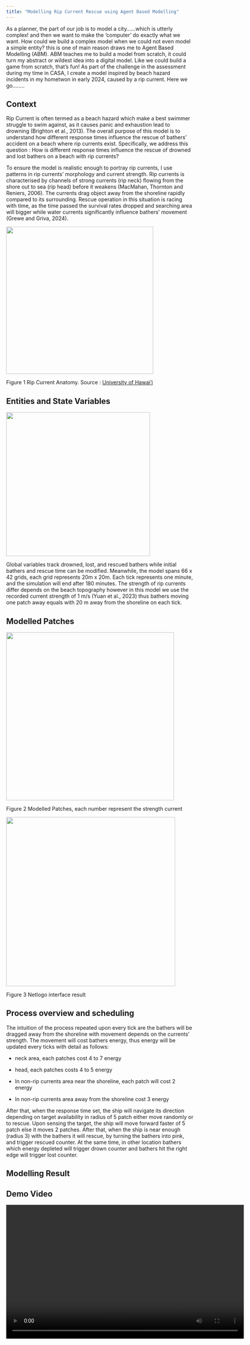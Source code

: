 ```yaml
---
title: "Modelling Rip Current Rescue using Agent Based Modelling"
---
```


As a planner, the part of our job is to model a city......which is utterly complex! and then we want to make the 'computer' do exactly what we want. How could we build a complex model when we could not even model a simple entity? this is one of main reason draws me to Agent Based Modelling (ABM). ABM teaches me to build a model from scratch, it could turn my abstract or wildest idea into a digital model. Like we could build a game from scratch, that's fun! As part of the challenge in the assessment during my time in CASA, I create a model inspired by beach hazard incidents in my hometwon in early 2024, caused by a rip current. Here we go........

## Context

Rip Current is often termed as a beach hazard which make a best swimmer struggle to swim against, as it causes panic and exhaustion lead to drowning (Brighton et al., 2013). The overall purpose of this model is to understand how different response times influence the rescue of bathers’ accident on a beach where rip currents exist. Specifically, we address this question : How is different response times influence the rescue of drowned and lost bathers on a beach with rip currents?

To ensure the model is realistic enough to portray rip currents, I use patterns in rip currents’ morphology and current strength. Rip currents is characterised by channels of strong currents (rip neck) flowing from the shore out to sea (rip head) before it weakens (MacMahan, Thornton and Reniers, 2006). The currents drag object away from the shoreline rapidly compared to its surrounding. Rescue operation in this situation is racing with time, as the time passed the survival rates dropped and searching area will bigger while water currents significantly influence bathers' movement (Grewe and Griva, 2024).

![](images/clipboard-1896609057.png){width="396"}

Figure 1 Rip Current Anatomy. Source : [University of Hawai’i](https://manoa.hawaii.edu/exploringourfluidearth/physical/coastal-interactions/wave-coast-interactions)

## Entities and State Variables

![](images/clipboard-2599180595.png){width="387"}

Global variables track drowned, lost, and rescued bathers while initial bathers and rescue time can be modified. Meanwhile, the model spans 66 x 42 grids, each grid represents 20m x 20m. Each tick represents one minute, and the simulation will end after 180 minutes. The strength of rip currents differ depends on the beach topography however in this model we use the recorded current strength of 1 m/s (Yuan et al., 2023) thus bathers moving one patch away equals with 20 m away from the shoreline on each tick.

## Modelled Patches

![](images/clipboard-3913222032.png){width="452"}

Figure 2 Modelled Patches, each number represent the strength current

![](images/clipboard-3368747096.png){width="455"}

Figure 3 Netlogo interface result

## Process overview and scheduling

The intuition of the process repeated upon every tick are the bathers will be dragged away from the shoreline with movement depends on the currents’ strength. The movement will cost bathers energy, thus energy will be updated every ticks with detail as follows:

-   neck area, each patches cost 4 to 7 energy

-   head, each patches costs 4 to 5 energy

-   In non-rip currents area near the shoreline, each patch will cost 2 energy

-   In non-rip currents area away from the shoreline cost 3 energy

After that, when the response time set, the ship will navigate its direction depending on target availability in radius of 5 patch either move randomly or to rescue. Upon sensing the target, the ship will move forward faster of 5 patch else it moves 2 patches. After that, when the ship is near enough (radius 3) with the bathers it will rescue, by turning the bathers into pink, and trigger rescued counter. At the same time, in other location bathers which energy depleted will trigger drown counter and bathers hit the right edge will trigger lost counter.

## Modelling Result

## Demo Video

<video width="640" height="360" controls>

<source src="videos/ABM.mp4" type="video/mp4">

Your browser does not support the video tag. </video>
